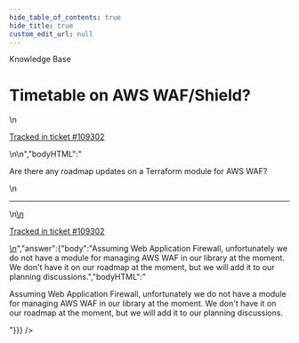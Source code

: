 ```yaml
---
hide_table_of_contents: true
hide_title: true
custom_edit_url: null
---
```



<CenterLayout>
<span className="title">Knowledge Base</span>
<h1>Timetable on AWS WAF/Shield?</h1>
<GitHub discussion={{"id":"D_kwDOF8slf84AQ6S1","number":569,"author":{"login":"iangrunt"},"title":"Timetable on AWS WAF/Shield?","body":"\nAre there any roadmap updates on a Terraform module for AWS WAF?\n\n---\n\n<ins datetime=\"2022-09-29T18:34:22Z\">\n  <p><a href=\"https://support.gruntwork.io/hc/requests/109302\">Tracked in ticket #109302</a></p>\n</ins>\n","bodyHTML":"<p dir=\"auto\">Are there any roadmap updates on a Terraform module for AWS WAF?</p>\n<hr>\n<ins datetime=\"2022-09-29T18:34:22Z\">\n  <p dir=\"auto\"><a href=\"https://support.gruntwork.io/hc/requests/109302\" rel=\"nofollow\">Tracked in ticket #109302</a></p>\n</ins>","answer":{"body":"Assuming Web Application Firewall, unfortunately we do not have a module for managing AWS WAF in our library at the moment. We don't have it on our roadmap at the moment, but we will add it to our planning discussions.","bodyHTML":"<p dir=\"auto\">Assuming Web Application Firewall, unfortunately we do not have a module for managing AWS WAF in our library at the moment. We don't have it on our roadmap at the moment, but we will add it to our planning discussions.</p>"}}} />

</CenterLayout>
  

<!-- ##DOCS-SOURCER-START
{
  "sourcePlugin": "github-discussions",
  "hash": "e03fc32159bb6cd225d95a99888de814"
}
##DOCS-SOURCER-END -->
